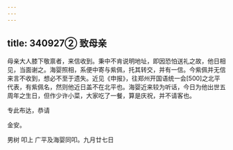 ```yaml
---
---
---
```

title: 340927② 致母亲
---




母亲大人膝下敬禀者，来信收到。秉中不肯说明地址，即因恐怕送礼之故，他日相见，当面谢之。海婴照相，系便中寄与紫佩，托其转交，并有一信。今紫佩并无信来言不收到，想必不至于遗失。近见《申报》，往郑州开国语统一会[500]之北平代表，有紫佩名，然则他近日盖不在北平也。海婴近来较为听话，今日为他出世五周年之生日，但作少许小菜，大家吃了一餐，算是庆祝，并不请客也。

专此布达，恭请

金安。

男树 叩上 广平及海婴同叩。九月廿七日